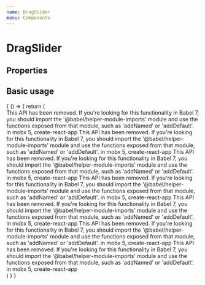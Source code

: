 ```yaml
---
name: DragSlider
menu: Components
---
```



# DragSlider

## Properties

<Props of={DragSlider} />

## Basic usage

<Playground>
  {
    () => {
      return (
      <DragSlider title={'测试'}>
                  <div>
                    This API has been removed. If you're looking for this functionality in Babel 7, you should import the '@babel/helper-module-imports' module and use the functions exposed from that module, such as 'addNamed' or 'addDefault'. in mobx 5, create-react-app
                    This API has been removed. If you're looking for this functionality in Babel 7, you should import the '@babel/helper-module-imports' module and use the functions exposed from that module, such as 'addNamed' or 'addDefault'. in mobx 5, create-react-app
                    This API has been removed. If you're looking for this functionality in Babel 7, you should import the '@babel/helper-module-imports' module and use the functions exposed from that module, such as 'addNamed' or 'addDefault'. in mobx 5, create-react-app
                    This API has been removed. If you're looking for this functionality in Babel 7, you should import the '@babel/helper-module-imports' module and use the functions exposed from that module, such as 'addNamed' or 'addDefault'. in mobx 5, create-react-app
                    This API has been removed. If you're looking for this functionality in Babel 7, you should import the '@babel/helper-module-imports' module and use the functions exposed from that module, such as 'addNamed' or 'addDefault'. in mobx 5, create-react-app
                    This API has been removed. If you're looking for this functionality in Babel 7, you should import the '@babel/helper-module-imports' module and use the functions exposed from that module, such as 'addNamed' or 'addDefault'. in mobx 5, create-react-app
                    This API has been removed. If you're looking for this functionality in Babel 7, you should import the '@babel/helper-module-imports' module and use the functions exposed from that module, such as 'addNamed' or 'addDefault'. in mobx 5, create-react-app
                  </div>
            </DragSlider>
      )
    }
  }
</Playground>
